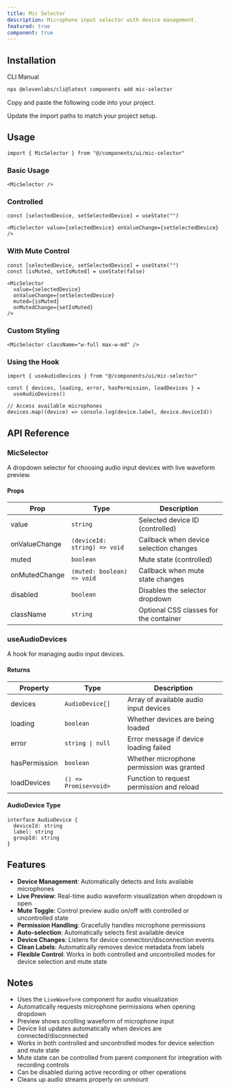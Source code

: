 ```yaml
---
title: Mic Selector
description: Microphone input selector with device management.
featured: true
component: true
---
```


<ComponentPreview
  name="mic-selector-demo"
  description="A microphone selector with live audio preview"
/>

## Installation

<CodeTabs>

<TabsList>
  <TabsTrigger value="cli">CLI</TabsTrigger>
  <TabsTrigger value="manual">Manual</TabsTrigger>
</TabsList>
<TabsContent value="cli">

```bash
npx @elevenlabs/cli@latest components add mic-selector
```

</TabsContent>

<TabsContent value="manual">

<Steps>

<Step>Copy and paste the following code into your project.</Step>

<ComponentSource name="mic-selector" title="components/ui/mic-selector.tsx" />

<Step>Update the import paths to match your project setup.</Step>

</Steps>

</TabsContent>

</CodeTabs>

## Usage

```tsx showLineNumbers
import { MicSelector } from "@/components/ui/mic-selector"
```

### Basic Usage

```tsx showLineNumbers
<MicSelector />
```

### Controlled

```tsx showLineNumbers
const [selectedDevice, setSelectedDevice] = useState("")

<MicSelector value={selectedDevice} onValueChange={setSelectedDevice} />
```

### With Mute Control

```tsx showLineNumbers
const [selectedDevice, setSelectedDevice] = useState("")
const [isMuted, setIsMuted] = useState(false)

<MicSelector
  value={selectedDevice}
  onValueChange={setSelectedDevice}
  muted={isMuted}
  onMutedChange={setIsMuted}
/>
```

### Custom Styling

```tsx showLineNumbers
<MicSelector className="w-full max-w-md" />
```

### Using the Hook

```tsx showLineNumbers
import { useAudioDevices } from "@/components/ui/mic-selector"

const { devices, loading, error, hasPermission, loadDevices } =
  useAudioDevices()

// Access available microphones
devices.map((device) => console.log(device.label, device.deviceId))
```

## API Reference

### MicSelector

A dropdown selector for choosing audio input devices with live waveform preview.

#### Props

| Prop          | Type                         | Description                            |
| ------------- | ---------------------------- | -------------------------------------- |
| value         | `string`                     | Selected device ID (controlled)        |
| onValueChange | `(deviceId: string) => void` | Callback when device selection changes |
| muted         | `boolean`                    | Mute state (controlled)                |
| onMutedChange | `(muted: boolean) => void`   | Callback when mute state changes       |
| disabled      | `boolean`                    | Disables the selector dropdown         |
| className     | `string`                     | Optional CSS classes for the container |

### useAudioDevices

A hook for managing audio input devices.

#### Returns

| Property      | Type                  | Description                               |
| ------------- | --------------------- | ----------------------------------------- |
| devices       | `AudioDevice[]`       | Array of available audio input devices    |
| loading       | `boolean`             | Whether devices are being loaded          |
| error         | `string \| null`      | Error message if device loading failed    |
| hasPermission | `boolean`             | Whether microphone permission was granted |
| loadDevices   | `() => Promise<void>` | Function to request permission and reload |

#### AudioDevice Type

```tsx
interface AudioDevice {
  deviceId: string
  label: string
  groupId: string
}
```

## Features

- **Device Management**: Automatically detects and lists available microphones
- **Live Preview**: Real-time audio waveform visualization when dropdown is open
- **Mute Toggle**: Control preview audio on/off with controlled or uncontrolled state
- **Permission Handling**: Gracefully handles microphone permissions
- **Auto-selection**: Automatically selects first available device
- **Device Changes**: Listens for device connection/disconnection events
- **Clean Labels**: Automatically removes device metadata from labels
- **Flexible Control**: Works in both controlled and uncontrolled modes for device selection and mute state

## Notes

- Uses the `LiveWaveform` component for audio visualization
- Automatically requests microphone permissions when opening dropdown
- Preview shows scrolling waveform of microphone input
- Device list updates automatically when devices are connected/disconnected
- Works in both controlled and uncontrolled modes for device selection and mute state
- Mute state can be controlled from parent component for integration with recording controls
- Can be disabled during active recording or other operations
- Cleans up audio streams properly on unmount
